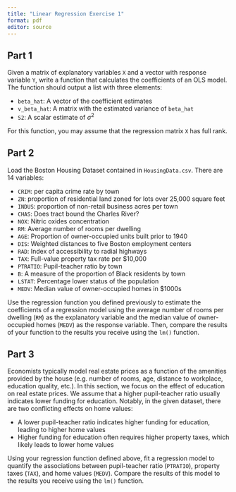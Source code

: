 ```yaml
---
title: "Linear Regression Exercise 1"
format: pdf
editor: source
---
```


## Part 1

Given a matrix of explanatory variables `X` and a vector with response variable `Y`, write a function that calculates the coefficients of an OLS model. The function should output a list with three elements:

- `beta_hat`: A vector of the coefficient estimates
- `v_beta_hat`: A matrix with the estimated variance of `beta_hat`
- `S2`: A scalar estimate of $\sigma^2$

For this function, you may assume that the regression matrix `X` has full rank.

## Part 2

Load the Boston Housing Dataset contained in `HousingData.csv`. There are 14 variables:

- `CRIM`: per capita crime rate by town
- `ZN`: proportion of residential land zoned for lots over 25,000 square feet
- `INDUS`: proportion of non-retail business acres per town
- `CHAS`: Does tract bound the Charles River?
- `NOX`: Nitric oxides concentration
- `RM`: Average number of rooms per dwelling
- `AGE`: Proportion of owner-occupied units built prior to 1940
- `DIS`: Weighted distances to five Boston employment centers
- `RAD`: Index of accessibility to radial highways
- `TAX`: Full-value property tax rate per $10,000
- `PTRATIO`: Pupil-teacher ratio by town
- `B`: A measure of the proportion of Black residents by town
- `LSTAT`: Percentage lower status of the population
- `MEDV`: Median value of owner-occupied homes in $1000s

Use the regression function you defined previously to estimate the coefficients of a regression model using the average number of rooms per dwelling (`RM`) as the explanatory variable and the median value of owner-occupied homes (`MEDV`) as the response variable. Then, compare the results of your function to the results you receive using the `lm()` function.

## Part 3

Economists typically model real estate prices as a function of the amenities provided by the house (e.g. number of rooms, age, distance to workplace, education quality, etc.). In this section, we focus on the effect of education on real estate prices. We assume that a higher pupil-teacher ratio usually indicates lower funding for education. Notably, in the given dataset, there are two conflicting effects on home values:

- A lower pupil-teacher ratio indicates higher funding for education, leading to higher home values
- Higher funding for education often requires higher property taxes, which likely leads to lower home values

Using your regression function defined above, fit a regression model to quantify the associations between pupil-teacher ratio (`PTRATIO`), property taxes (`TAX`), and home values (`MEDV`). Compare the results of this model to the results you receive using the `lm()` function.